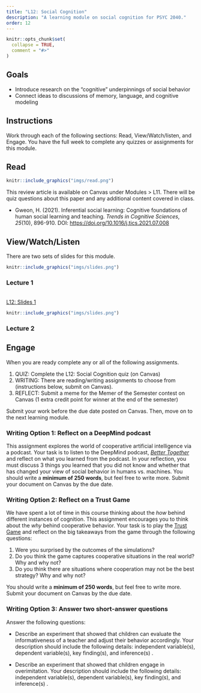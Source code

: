 ```yaml
---
title: "L12: Social Cognition"
description: "A learning module on social cognition for PSYC 2040."
order: 12
---
```


```r
knitr::opts_chunk$set(
  collapse = TRUE,
  comment = "#>"
)
```

## Goals

- Introduce research on the "cognitive" underpinnings of social behavior
- Connect ideas to discussions of memory, language, and cognitive modeling


## Instructions 

Work through each of the following sections: Read, View/Watch/listen, and Engage. You have the full week to complete any quizzes or assignments for this module.

## Read 

:::::{.card .border .border-2 .border-info .mb-3}
:::: {.grid .g-0}
::: {.g-col-3}
:::: {.card-body}

```r
knitr::include_graphics("imgs/read.png")
```

::::
:::

::: {.g-col-9}
:::: {.card-body}

This review article is available on Canvas under Modules > L11. There will be quiz questions about this paper and any additional content covered in class.

- Gweon, H. (2021). Inferential social learning: Cognitive foundations of human social learning and teaching. *Trends in Cognitive Sciences*, *25*(10), 896-910. DOI: [https://doi.org/10.1016/j.tics.2021.07.008](https://doi.org/10.1016/j.tics.2021.07.008)

::::
:::
::::
:::::


## View/Watch/Listen {.mt-5}

There are two sets of slides for this module.

:::::{.card .border .border-2 .border-info .mb-3}
:::: {.grid .g-0}
::: {.g-col-3}
:::: {.card-body}

```r
knitr::include_graphics("imgs/slides.png")
```

::::
:::

::: {.g-col-9}
:::: {.card-body}
### Lecture 1
<br>
<a class="btn btn-outline-info" href="../../slides/L12_social_cognition_1.pdf" role="button" target="_blank">L12: Slides 1</a>
::::
:::
::::
:::::

:::::{.card .border .border-2 .border-info .mb-3}
:::: {.grid .g-0}
::: {.g-col-3}
:::: {.card-body}

```r
knitr::include_graphics("imgs/slides.png")
```



::::
:::

::: {.g-col-9}
:::: {.card-body}
### Lecture 2
<!--
<a class="btn btn-outline-info" href="https://teaching-me.github.io/cognition/slides/L11_social_cognition_2.pdf" role="button">Slides</a>
!-->

::::
:::
::::
:::::


## Engage {.mt-5}

When you are ready complete any or all of the following assignments.

1. QUIZ: Complete the L12: Social Cognition quiz (on Canvas)
2. WRITING: There are reading/writing assignments to choose from (instructions below, submit on Canvas).
3. REFLECT: Submit a meme for the Memer of the Semester contest on Canvas (1 extra credit point for winner at the end of the semester)

Submit your work before the due date posted on Canvas. Then, move on to the next learning module.

### Writing Option 1: Reflect on a DeepMind podcast 

This assignment explores the world of cooperative artificial intelligence via a podcast. Your task is to listen to the DeepMind podcast, [*Better Together*](https://www.youtube.com/watch?v=j9IOXa-iXKY) and reflect on what you learned from the podcast. In your reflection, you must discuss 3 things you learned that you did not know and whether that has changed your view of social behavior in humans vs. machines. You should write a **minimum of 250 words**, but feel free to write more. Submit your document on Canvas by the due date.

### Writing Option 2: Reflect on a Trust Game 

We have spent a lot of time in this course thinking about the *how* behind different instances of cognition. This assignment encourages you to think about the *why* behind cooperative behavior. Your task is to play the [Trust Game](https://ncase.me/trust/) and reflect on the big takeaways from the game through the following questions:

1. Were you surprised by the outcomes of the simulations?
2. Do you think the game captures cooperative situations in the real world? Why and why not?
3. Do you think there are situations where cooperation may not be the best strategy? Why and why not?

You should write a **minimum of 250 words**, but feel free to write more. Submit your document on Canvas by the due date.

### Writing Option 3: Answer two short-answer questions 

Answer the following questions:

- Describe an experiment that showed that children can evaluate the informativeness of a teacher and adjust their behavior accordingly. Your description should include the following details: independent variable(s), dependent variable(s), key finding(s), and inference(s) .

- Describe an experiment that showed that children engage in overimitation. Your description should include the following details: independent variable(s), dependent variable(s), key finding(s), and inference(s) .
